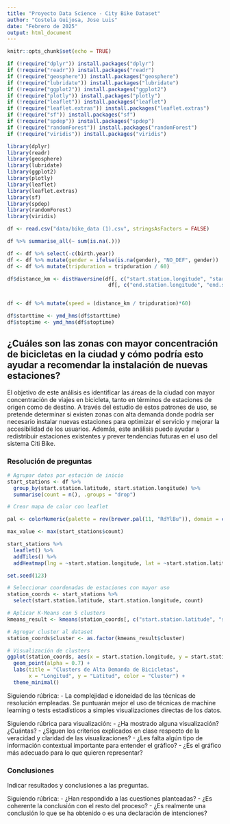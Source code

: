 ```yaml
---
title: "Proyecto Data Science - City Bike Dataset"
author: "Costela Guijosa, Jose Luis"
date: "Febrero de 2025"
output: html_document
---
```

```r
knitr::opts_chunk$set(echo = TRUE)

if (!require("dplyr")) install.packages("dplyr")
if (!require("readr")) install.packages("readr")
if (!require("geosphere")) install.packages("geosphere")
if (!require("lubridate")) install.packages("lubridate")
if (!require("ggplot2")) install.packages("ggplot2")
if (!require("plotly")) install.packages("plotly")
if (!require("leaflet")) install.packages("leaflet")
if (!require("leaflet.extras")) install.packages("leaflet.extras")
if (!require("sf")) install.packages("sf")
if (!require("spdep")) install.packages("spdep")
if (!require("randomForest")) install.packages("randomForest")
if (!require("viridis")) install.packages("viridis")

library(dplyr)
library(readr)
library(geosphere)
library(lubridate)
library(ggplot2)
library(plotly)
library(leaflet)
library(leaflet.extras)
library(sf)
library(spdep)
library(randomForest)
library(viridis)
```

```r

df <- read.csv("data/bike_data (1).csv", stringsAsFactors = FALSE)

df %>% summarise_all(~ sum(is.na(.)))

df <- df %>% select(-c(birth.year))
df <- df %>% mutate(gender = ifelse(is.na(gender), "NO_DEF", gender))
df <- df %>% mutate(tripduration = tripduration / 60)

df$distance_km <- distHaversine(df[, c("start.station.longitude", "start.station.latitude")],
                                 df[, c("end.station.longitude", "end.station.latitude")]) / 1000


df <- df %>% mutate(speed = (distance_km / tripduration)*60)

df$starttime <- ymd_hms(df$starttime)
df$stoptime <- ymd_hms(df$stoptime)


```

## ¿Cuáles son las zonas con mayor concentración de bicicletas en la ciudad y cómo podría esto ayudar a recomendar la instalación de nuevas estaciones?

El objetivo de este análisis es identificar las áreas de la ciudad con mayor concentración de viajes en bicicleta, tanto en términos de estaciones de origen como de destino. A través del estudio de estos patrones de uso, se pretende determinar si existen zonas con alta demanda donde podría ser necesario instalar nuevas estaciones para optimizar el servicio y mejorar la accesibilidad de los usuarios. Además, este análisis puede ayudar a redistribuir estaciones existentes y prever tendencias futuras en el uso del sistema Citi Bike.

### Resolución de preguntas



```r

# Agrupar datos por estación de inicio
start_stations <- df %>%
  group_by(start.station.latitude, start.station.longitude) %>%
  summarise(count = n(), .groups = "drop")

# Crear mapa de calor con leaflet

pal <- colorNumeric(palette = rev(brewer.pal(11, "RdYlBu")), domain = c(0,1), na.color = "transparent")

max_value <- max(start_stations$count)

start_stations %>%
  leaflet() %>%
  addTiles() %>%
  addHeatmap(lng = ~start.station.longitude, lat = ~start.station.latitude, blur = 5, max = max_value, radius = 30,intensity = ~count)

set.seed(123)

# Seleccionar coordenadas de estaciones con mayor uso
station_coords <- start_stations %>%
  select(start.station.latitude, start.station.longitude, count)

# Aplicar K-Means con 5 clusters
kmeans_result <- kmeans(station_coords[, c("start.station.latitude", "start.station.longitude")], centers = 5)

# Agregar cluster al dataset
station_coords$cluster <- as.factor(kmeans_result$cluster)

# Visualización de clusters
ggplot(station_coords, aes(x = start.station.longitude, y = start.station.latitude, color = cluster, size = count)) +
  geom_point(alpha = 0.7) +
  labs(title = "Clusters de Alta Demanda de Bicicletas",
       x = "Longitud", y = "Latitud", color = "Cluster") +
  theme_minimal()


```

Siguiendo rúbrica: - La complejidad e idoneidad de las técnicas de resolución empleadas. Se puntuarán mejor el uso de técnicas de machine learning o tests estadísticos a simples visualizaciones directas de los datos.

Siguiendo rúbrica para visualización: - ¿Ha mostrado alguna visualización? ¿Cuántas? - ¿Siguen los criterios explicados en clase respecto de la veracidad y claridad de las visualizaciones? - ¿Les falta algún tipo de información contextual importante para entender el gráfico? - ¿Es el gráfico más adecuado para lo que quieren representar?

### Conclusiones

Indicar resultados y conclusiones a las preguntas.

Siguiendo rúbrica: - ¿Han respondido a las cuestiones planteadas? - ¿Es coherente la conclusión con el resto del proceso? - ¿Es realmente una conclusión lo que se ha obtenido o es una declaración de intenciones?